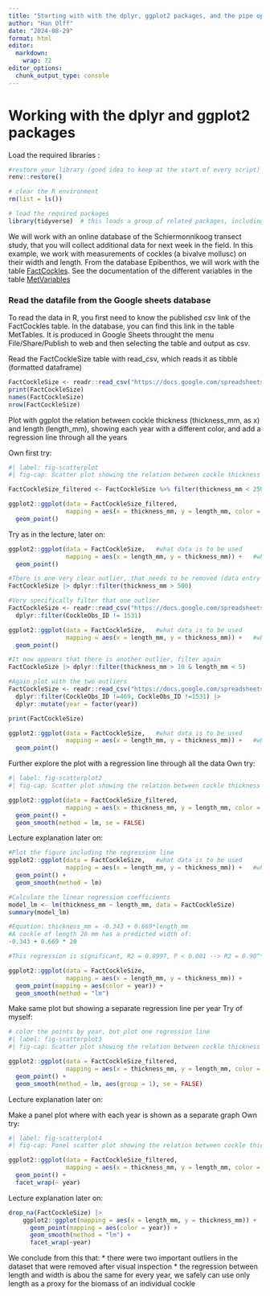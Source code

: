 ```yaml
---
title: "Starting with with the dplyr, ggplot2 packages, and the pipe operator |>"
author: "Han Olff"
date: "2024-08-29"
format: html
editor: 
  markdown: 
    wrap: 72
editor_options: 
  chunk_output_type: console
---
```


# Working with the dplyr and ggplot2 packages

Load the required libraries :

```r

#restore your library (good idea to keep at the start of every script)
renv::restore()

# clear the R environment
rm(list = ls())

# load the required packages
library(tidyverse)  # this loads a group of related packages, including readr, dplyr and ggplot2
```

We will work with an online database of the Schiermonnikoog transect
study, that you will collect additional data for next week in the field.
In this example, we work with measurements of cockles (a bivalve
mollusc) on their width and length. From the database Epibenthos, we
will work with the table
[FactCockles](https://docs.google.com/spreadsheets/d/1E1vUWAHhse7fhjBf94Kiog3Rsj7IkMuFtP-BTQX2oI8/edit?gid=1538766002#gid=1538766002).
See the documentation of the different variables in the table
[MetVariables](https://docs.google.com/spreadsheets/d/1E1vUWAHhse7fhjBf94Kiog3Rsj7IkMuFtP-BTQX2oI8/edit?gid=1290622213#gid=1290622213)

### Read the datafile from the Google sheets database

To read the data in R, you first need to know the published csv link of
the FactCockles table. In the database, you can find this link in the
table MetTables. It is produced in Google Sheets throught the menu
File/Share/Publish to web and then selecting the table and output as
csv.

Read the FactCockleSize table with read_csv, which reads it as tibble
(formatted dataframe)

```r
FactCockleSize <- readr::read_csv("https://docs.google.com/spreadsheets/d/e/2PACX-1vSpormjGiM4uWMTIZYm9Upt5j1Ige_Wu9CrhGGdvjXwxmHP2R6S7JDyEmiGTn3fXihl5s5yBn_sdo8h/pub?gid=1538766002&single=true&output=csv")
print(FactCockleSize)
names(FactCockleSize)
nrow(FactCockleSize)
```

Plot with ggplot the relation between cockle thickness (thickness_mm, as
x) and length (length_mm), showing each year with a different color, and
add a regression line through all the years

Own first try:

```r
#| label: fig-scatterplot
#| fig-cap: Scatter plot showing the relation between cockle thickness (mm) and length (mm).

FactCockleSize_filtered <- FactCockleSize %>% filter(thickness_mm < 250, length_mm > 2.5)

ggplot2::ggplot(data = FactCockleSize_filtered, 
                mapping = aes(x = thickness_mm, y = length_mm, color = factor(year))) + 
  geom_point()
```

Try as in the lecture, later on:

```r
ggplot2::ggplot(data = FactCockleSize,   #what data is to be used
                mapping = aes(x = length_mm, y = thickness_mm)) +   #what is on the axes
  geom_point()

#There is one very clear outlier, that needs to be removed (data entry mistake)
FactCockleSize |> dplyr::filter(thickness_mm > 500)

#Very specifically filter that one outlier
FactCockleSize <- readr::read_csv("https://docs.google.com/spreadsheets/d/e/2PACX-1vSpormjGiM4uWMTIZYm9Upt5j1Ige_Wu9CrhGGdvjXwxmHP2R6S7JDyEmiGTn3fXihl5s5yBn_sdo8h/pub?gid=1538766002&single=true&output=csv") |>
  dplyr::filter(CockleObs_ID != 1531)

ggplot2::ggplot(data = FactCockleSize,   #what data is to be used
                mapping = aes(x = length_mm, y = thickness_mm)) +   #what is on the axes
  geom_point()

#It now appears that there is another outlier, filter again
FactCockleSize |> dplyr::filter(thickness_mm > 10 & length_mm < 5)

#Again plot with the two outliers
FactCockleSize <- readr::read_csv("https://docs.google.com/spreadsheets/d/e/2PACX-1vSpormjGiM4uWMTIZYm9Upt5j1Ige_Wu9CrhGGdvjXwxmHP2R6S7JDyEmiGTn3fXihl5s5yBn_sdo8h/pub?gid=1538766002&single=true&output=csv") |>
  dplyr::filter(CockleObs_ID !=469, CockleObs_ID !=1531) |>
  dplyr::mutate(year = factor(year))

print(FactCockleSize)

ggplot2::ggplot(data = FactCockleSize,   #what data is to be used
                mapping = aes(x = length_mm, y = thickness_mm)) +   #what is on the axes
  geom_point()
```

Further explore the plot with a regression line through all the data
Own try:

```r
#| label: fig-scatterplot2
#| fig-cap: Scatter plot showing the relation between cockle thickness (mm) and length (mm) including regression lines.

ggplot2::ggplot(data = FactCockleSize_filtered, 
                mapping = aes(x = thickness_mm, y = length_mm, color = factor(year))) + 
  geom_point() +
  geom_smooth(method = lm, se = FALSE)
```

Lecture explanation later on:
```r
#Plot the figure including the regression line
ggplot2::ggplot(data = FactCockleSize,   #what data is to be used
                mapping = aes(x = length_mm, y = thickness_mm)) +   #what is on the axes
  geom_point() +
  geom_smooth(method = lm)

#Calculate the linear regression coefficients
model_lm <- lm(thickness_mm ~ length_mm, data = FactCockleSize)
summary(model_lm)

#Equation: thickness_mm = -0.343 + 0.669*length_mm
#A cockle of length 20 mm has a predicted width of:
-0.343 + 0.669 * 20

#This regression is significant, R2 = 0.8997, P < 0.001 --> R2 = 0.90^***
```

```r
ggplot2::ggplot(data = FactCockleSize,
                mapping = aes(x = length_mm, y = thickness_mm)) +
  geom_point(mapping = aes(color = year)) +
  geom_smooth(method = "lm")
```


Make same plot but showing a separate regression line per year
Try of myself:

```r
# color the points by year, but plot one regression line
#| label: fig-scatterplot3
#| fig-cap: Scatter plot showing the relation between cockle thickness (mm) and length (mm) including 1 regression line.

ggplot2::ggplot(data = FactCockleSize_filtered, 
                mapping = aes(x = thickness_mm, y = length_mm, color = factor(year))) + 
  geom_point() +
  geom_smooth(method = lm, aes(group = 1), se = FALSE)
```

Lecture explanation later on:



Make a panel plot where with each year is shown as a separate graph
Own try:

```r
#| label: fig-scatterplot4
#| fig-cap: Panel scatter plot showing the relation between cockle thickness (mm) and length (mm).

ggplot2::ggplot(data = FactCockleSize_filtered, 
                mapping = aes(x = thickness_mm, y = length_mm, color = factor(year))) + 
  geom_point() +
  facet_wrap(~ year)
```

Lecture explanation later on:

```r
drop_na(FactCockleSize) |>
    ggplot2::ggplot(mapping = aes(x = length_mm, y = thickness_mm)) +
      geom_point(mapping = aes(color = year)) +
      geom_smooth(method = "lm") +
      facet_wrap(~year)
```

We conclude from this that: \* there were two important outliers in the
dataset that were removed after visual inspection \* the regression
between length and width is abou the same for every year, we safely can
use only length as a proxy for the biomass of an individual cockle
